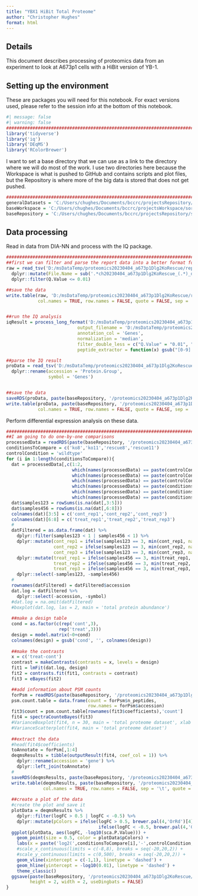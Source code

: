 ```yaml
---
title: "YBX1 HiBit Total Proteome"
author: "Christopher Hughes"
format: html
---
```


## Details

This document describes processing of proteomics data from an experiment to look at A673p1 cells with a HiBit version of YB-1.

## Setting up the environment

These are packages you will need for this notebook. For exact versions used, please refer to the session info at the bottom of this notebook.

```r
#| message: false
#| warning: false
##########################################################################################
library('tidyverse')
library('iq')
library('DEqMS')
library('RColorBrewer')
```

I want to set a base directory that we can use as a link to the directory where we will do most of the work. I use two directories here because the Workspace is what is pushed to GitHub and contains scripts and plot files, but the Repository is where more of the big data is stored that does not get pushed.

```r
##########################################################################################
generalDatasets = 'C:/Users/chughes/Documents/bccrc/projectsRepository/generalDatasets'
baseWorkspace = 'C:/Users/chughes/Documents/bccrc/projectsWorkspace/sorensenLab/relatedToDlg2'
baseRepository = 'C:/Users/chughes/Documents/bccrc/projectsRepository/sorensenLab/relatedToDlg2'
```

## Data processing

Read in data from DIA-NN and process with the IQ package.

```r
##########################################################################################
##first we can filter and parse the report data into a better format for IQ
raw = read_tsv('D:/msDataTemp/proteomics20230404_a673p1Dlg2KoRescue/report.tsv', show_col_types = FALSE) %>%
  dplyr::mutate(File.Name = sub('.*ch20230404_a673p1Dlg2KoRescue_(.*)_dia_[123]\\.mzML', '\\1', File.Name)) %>%
  dplyr::filter(Q.Value <= 0.01)

##save the data
write.table(raw, 'D:/msDataTemp/proteomics20230404_a673p1Dlg2KoRescue/reportParsed.tsv', 
            col.names = TRUE, row.names = FALSE, quote = FALSE, sep = '\t')


##run the IQ analysis
iqResult = process_long_format('D:/msDataTemp/proteomics20230404_a673p1Dlg2KoRescue/reportParsed.tsv', 
                           output_filename = 'D:/msDataTemp/proteomics20230404_a673p1Dlg2KoRescue/reportParsedIqQuant.tsv',
                           annotation_col = 'Genes',
                           normalization = 'median',
                           filter_double_less = c("Q.Value" = "0.01", "PG.Q.Value" = "0.01"),
                           peptide_extractor = function(x) gsub("[0-9].*$", "", x))

##parse the IQ result
proData = read_tsv('D:/msDataTemp/proteomics20230404_a673p1Dlg2KoRescue/reportParsedIqQuant.tsv', show_col_types = FALSE) %>%
  dplyr::rename(accession = 'Protein.Group',
                symbol = 'Genes')


##save the data
saveRDS(proData, paste(baseRepository, '/proteomics20230404_a673p1Dlg2KoRescue/dataset_processedA673p1Dlg2KoTotalProteome.rds', sep = ''))
write.table(proData, paste(baseRepository, '/proteomics20230404_a673p1Dlg2KoRescue/dataset_processedA673p1Dlg2KoTotalProteome.tsv', sep = ''), 
            col.names = TRUE, row.names = FALSE, quote = FALSE, sep = '\t')
```

Perform differential expression analysis on these data. 

```r
##########################################################################################
##I am going to do one-by-one comparisons
processedData = readRDS(paste(baseRepository, '/proteomics20230404_a673p1Dlg2KoRescue/dataset_processedA673p1Dlg2KoTotalProteome.rds', sep = ''))
conditionsToCompare = c('ko8','ko11','rescue8','rescue11')
controlCondition = 'wildtype'
for (i in 1:length(conditionsToCompare)){
  dat = processedData[,c(1:2, 
                         which(names(processedData) == paste(controlCondition, '_rep1', sep = '')),
                         which(names(processedData) == paste(controlCondition, '_rep2', sep = '')),
                         which(names(processedData) == paste(controlCondition, '_rep3', sep = '')),
                         which(names(processedData) == paste(conditionsToCompare[i], '_rep1', sep = '')),
                         which(names(processedData) == paste(conditionsToCompare[i], '_rep2', sep = '')),
                         which(names(processedData) == paste(conditionsToCompare[i], '_rep3', sep = '')))]
  dat$samples123 = rowSums(is.na(dat[,3:5]))
  dat$samples456 = rowSums(is.na(dat[,6:8]))
  colnames(dat)[3:5] = c('cont_rep1','cont_rep2','cont_rep3')
  colnames(dat)[6:8] = c('treat_rep1','treat_rep2','treat_rep3')
  #
  datFiltered = as.data.frame(dat) %>%
    dplyr::filter(samples123 < 1 | samples456 < 1) %>%
    dplyr::mutate(cont_rep1 = ifelse(samples123 == 3, min(cont_rep1, na.rm = TRUE), cont_rep1),
                  cont_rep2 = ifelse(samples123 == 3, min(cont_rep2, na.rm = TRUE), cont_rep2),
                  cont_rep3 = ifelse(samples123 == 3, min(cont_rep3, na.rm = TRUE), cont_rep3)) %>%
    dplyr::mutate(treat_rep1 = ifelse(samples456 == 3, min(treat_rep1, na.rm = TRUE), treat_rep1),
                  treat_rep2 = ifelse(samples456 == 3, min(treat_rep2, na.rm = TRUE), treat_rep2),
                  treat_rep3 = ifelse(samples456 == 3, min(treat_rep3, na.rm = TRUE), treat_rep3)) %>%
    dplyr::select(-samples123, -samples456)
  #
  rownames(datFiltered) = datFiltered$accession
  dat.log = datFiltered %>%
    dplyr::select(-accession, -symbol)
  #dat.log = na.omit(datFiltered)
  #boxplot(dat.log, las = 2, main = 'total protein abundance')
  
  ##make a design table
  cond = as.factor(c(rep('cont',3),
                    rep('treat',3)))
  design = model.matrix(~0+cond)
  colnames(design) = gsub('cond', '', colnames(design))
  
  ##make the contrasts
  x = c('treat-cont')
  contrast = makeContrasts(contrasts = x, levels = design)
  fit1 = lmFit(dat.log, design)
  fit2 = contrasts.fit(fit1, contrasts = contrast)
  fit3 = eBayes(fit2)

  ##add information about PSM counts
  forPsm = readRDS(paste(baseRepository, '/proteomics20230404_a673p1Dlg2KoRescue/dataset_processedA673p1Dlg2KoTotalProteome.rds', sep = ''))
  psm.count.table = data.frame(count = forPsm$n_peptides,
                               row.names = forPsm$accession)
  fit3$count = psm.count.table[rownames(fit3$coefficients),'count']
  fit4 = spectraCounteBayes(fit3)
  #VarianceBoxplot(fit4, n = 30, main = 'total proteome dataset', xlab = 'psm count')
  #VarianceScatterplot(fit4, main = 'total proteome dataset')
  
  ##extract the data
  #head(fit4$coefficients)
  toAnnotate = forPsm[,1:4]
  deqmsResults = tibble(outputResult(fit4, coef_col = 1)) %>%
    dplyr::rename(accession = 'gene') %>%
    dplyr::left_join(toAnnotate)
  #
  saveRDS(deqmsResults, paste(baseRepository, '/proteomics20230404_a673p1Dlg2KoRescue/dataset_deqms_', conditionsToCompare[i], '-', controlCondition, '.rds', sep = ''))
  write.table(deqmsResults, paste(baseRepository, '/proteomics20230404_a673p1Dlg2KoRescue/dataset_deqms_', conditionsToCompare[i], '-', controlCondition, '.tsv', sep = ''),
              col.names = TRUE, row.names = FALSE, sep = '\t', quote = FALSE)
  
  ##create a plot of the data
  #create the plot and save it
  plotData = deqmsResults %>%
    dplyr::filter(logFC > 0.5 | logFC < -0.5) %>%
    dplyr::mutate(pColors = ifelse(logFC > 0.5, brewer.pal(4,'OrRd')[4],
                                   ifelse(logFC < -0.5, brewer.pal(4,'GnBu')[4], brewer.pal(3,'Greys')[2])))
  ggplot(plotData, aes(logFC, -log10(sca.P.Value))) +
    geom_point(size = 0.5, color = plotData$pColors) +
    labs(x = paste('log2(',conditionsToCompare[i],'-',controlCondition,')',sep=''), y = '-log10(p-value)', title = 'Differential abundance') +
    #scale_x_continuous(limits = c(-8,8), breaks = seq(-20,20,2)) +
    #scale_y_continuous(limits = c(0,500), breaks = seq(-20,20,2)) +
    geom_vline(xintercept = c(-1,1), linetype = 'dashed') +
    geom_hline(yintercept = -log10(0.01), linetype = 'dashed') +
    theme_classic()
  ggsave(paste(baseRepository, '/proteomics20230404_a673p1Dlg2KoRescue/dataset_deqms_', conditionsToCompare[i], '-', controlCondition, '.pdf', sep = ''),
         height = 2, width = 2, useDingbats = FALSE)
}
```







